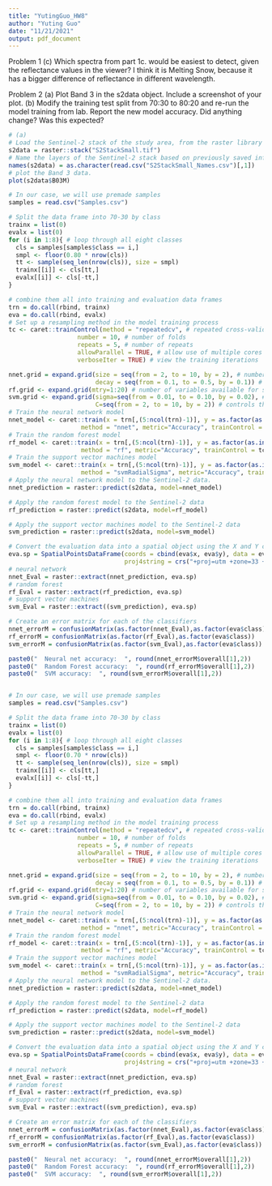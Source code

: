 ```yaml
---
title: "YutingGuo_HW8"
author: "Yuting Guo"
date: "11/21/2021"
output: pdf_document
---
```

Problem 1
(c) Which spectra from part 1c. would be easiest to detect, given the reflectance values in the viewer?
    I think it is Melting Snow, because it has a bigger difference of reflectance in different wavelength.
    
Problem 2
(a) Plot Band 3 in the s2data object. Include a screenshot of your plot.
(b) Modify the training test split from 70:30 to 80:20 and re-run the model training from
lab. Report the new model accuracy. Did anything change? Was this expected?
```r
# (a)
# Load the Sentinel-2 stack of the study area, from the raster library
s2data = raster::stack("S2StackSmall.tif")
# Name the layers of the Sentinel-2 stack based on previously saved information
names(s2data) = as.character(read.csv("S2StackSmall_Names.csv")[,1])
# plot the Band 3 data. 
plot(s2data$B03M)

```



```r
# In our case, we will use premade samples 
samples = read.csv("Samples.csv")

# Split the data frame into 70-30 by class
trainx = list(0)
evalx = list(0)
for (i in 1:8){ # loop through all eight classes
  cls = samples[samples$class == i,]
  smpl <- floor(0.80 * nrow(cls))
  tt <- sample(seq_len(nrow(cls)), size = smpl)
  trainx[[i]] <- cls[tt,]
  evalx[[i]] <- cls[-tt,]
}

# combine them all into training and evaluation data frames
trn = do.call(rbind, trainx) 
eva = do.call(rbind, evalx)
# Set up a resampling method in the model training process
tc <- caret::trainControl(method = "repeatedcv", # repeated cross-validation of the training data
                   number = 10, # number of folds
                   repeats = 5, # number of repeats
                   allowParallel = TRUE, # allow use of multiple cores if specified in training
                   verboseIter = TRUE) # view the training iterations

nnet.grid = expand.grid(size = seq(from = 2, to = 10, by = 2), # number of neurons units in the hidden layer 
                        decay = seq(from = 0.1, to = 0.5, by = 0.1)) # regularization parameter to avoid over-fitting 
rf.grid <- expand.grid(mtry=1:20) # number of variables available for splitting at each tree node
svm.grid <- expand.grid(sigma=seq(from = 0.01, to = 0.10, by = 0.02), # controls for non-linearity in the hyperplane
                        C=seq(from = 2, to = 10, by = 2)) # controls the influence of each support vector
# Train the neural network model
nnet_model <- caret::train(x = trn[,(5:ncol(trn)-1)], y = as.factor(as.integer(as.factor(trn$class))),
                    method = "nnet", metric="Accuracy", trainControl = tc, tuneGrid = nnet.grid)
# Train the random forest model
rf_model <- caret::train(x = trn[,(5:ncol(trn)-1)], y = as.factor(as.integer(as.factor(trn$class))),
                    method = "rf", metric="Accuracy", trainControl = tc, tuneGrid = rf.grid)
# Train the support vector machines model
svm_model <- caret::train(x = trn[,(5:ncol(trn)-1)], y = as.factor(as.integer(as.factor(trn$class))),
                    method = "svmRadialSigma", metric="Accuracy", trainControl = tc, tuneGrid = svm.grid)
# Apply the neural network model to the Sentinel-2 data. 
nnet_prediction = raster::predict(s2data, model=nnet_model)

# Apply the random forest model to the Sentinel-2 data
rf_prediction = raster::predict(s2data, model=rf_model)

# Apply the support vector machines model to the Sentinel-2 data
svm_prediction = raster::predict(s2data, model=svm_model)

# Convert the evaluation data into a spatial object using the X and Y coordinates and extract predicted values
eva.sp = SpatialPointsDataFrame(coords = cbind(eva$x, eva$y), data = eva, 
                                proj4string = crs("+proj=utm +zone=33 +datum=WGS84 +units=m +no_defs +ellps=WGS84 +towgs84=0,0,0"))
# neural network
nnet_Eval = raster::extract(nnet_prediction, eva.sp)
# random forest
rf_Eval = raster::extract(rf_prediction, eva.sp)
# support vector machines
svm_Eval = raster::extract((svm_prediction), eva.sp)

# Create an error matrix for each of the classifiers
nnet_errorM = confusionMatrix(as.factor(nnet_Eval),as.factor(eva$class)) # nnet is a poor classifier, so it will not capture all the classes
rf_errorM = confusionMatrix(as.factor(rf_Eval),as.factor(eva$class))
svm_errorM = confusionMatrix(as.factor(svm_Eval),as.factor(eva$class))

paste0("  Neural net accuracy:  ", round(nnet_errorM$overall[1],2))
paste0("  Random Forest accuracy:  ", round(rf_errorM$overall[1],2))
paste0("  SVM accuracy:  ", round(svm_errorM$overall[1],2))



```

```r
# In our case, we will use premade samples 
samples = read.csv("Samples.csv")

# Split the data frame into 70-30 by class
trainx = list(0)
evalx = list(0)
for (i in 1:8){ # loop through all eight classes
  cls = samples[samples$class == i,]
  smpl <- floor(0.70 * nrow(cls))
  tt <- sample(seq_len(nrow(cls)), size = smpl)
  trainx[[i]] <- cls[tt,]
  evalx[[i]] <- cls[-tt,]
}

# combine them all into training and evaluation data frames
trn = do.call(rbind, trainx) 
eva = do.call(rbind, evalx)
# Set up a resampling method in the model training process
tc <- caret::trainControl(method = "repeatedcv", # repeated cross-validation of the training data
                   number = 10, # number of folds
                   repeats = 5, # number of repeats
                   allowParallel = TRUE, # allow use of multiple cores if specified in training
                   verboseIter = TRUE) # view the training iterations

nnet.grid = expand.grid(size = seq(from = 2, to = 10, by = 2), # number of neurons units in the hidden layer 
                        decay = seq(from = 0.1, to = 0.5, by = 0.1)) # regularization parameter to avoid over-fitting 
rf.grid <- expand.grid(mtry=1:20) # number of variables available for splitting at each tree node
svm.grid <- expand.grid(sigma=seq(from = 0.01, to = 0.10, by = 0.02), # controls for non-linearity in the hyperplane
                        C=seq(from = 2, to = 10, by = 2)) # controls the influence of each support vector
# Train the neural network model
nnet_model <- caret::train(x = trn[,(5:ncol(trn)-1)], y = as.factor(as.integer(as.factor(trn$class))),
                    method = "nnet", metric="Accuracy", trainControl = tc, tuneGrid = nnet.grid)
# Train the random forest model
rf_model <- caret::train(x = trn[,(5:ncol(trn)-1)], y = as.factor(as.integer(as.factor(trn$class))),
                    method = "rf", metric="Accuracy", trainControl = tc, tuneGrid = rf.grid)
# Train the support vector machines model
svm_model <- caret::train(x = trn[,(5:ncol(trn)-1)], y = as.factor(as.integer(as.factor(trn$class))),
                    method = "svmRadialSigma", metric="Accuracy", trainControl = tc, tuneGrid = svm.grid)
# Apply the neural network model to the Sentinel-2 data. 
nnet_prediction = raster::predict(s2data, model=nnet_model)

# Apply the random forest model to the Sentinel-2 data
rf_prediction = raster::predict(s2data, model=rf_model)

# Apply the support vector machines model to the Sentinel-2 data
svm_prediction = raster::predict(s2data, model=svm_model)

# Convert the evaluation data into a spatial object using the X and Y coordinates and extract predicted values
eva.sp = SpatialPointsDataFrame(coords = cbind(eva$x, eva$y), data = eva, 
                                proj4string = crs("+proj=utm +zone=33 +datum=WGS84 +units=m +no_defs +ellps=WGS84 +towgs84=0,0,0"))
# neural network
nnet_Eval = raster::extract(nnet_prediction, eva.sp)
# random forest
rf_Eval = raster::extract(rf_prediction, eva.sp)
# support vector machines
svm_Eval = raster::extract((svm_prediction), eva.sp)

# Create an error matrix for each of the classifiers
nnet_errorM = confusionMatrix(as.factor(nnet_Eval),as.factor(eva$class)) # nnet is a poor classifier, so it will not capture all the classes
rf_errorM = confusionMatrix(as.factor(rf_Eval),as.factor(eva$class))
svm_errorM = confusionMatrix(as.factor(svm_Eval),as.factor(eva$class))

paste0("  Neural net accuracy:  ", round(nnet_errorM$overall[1],2))
paste0("  Random Forest accuracy:  ", round(rf_errorM$overall[1],2))
paste0("  SVM accuracy:  ", round(svm_errorM$overall[1],2))
```
```r
```
